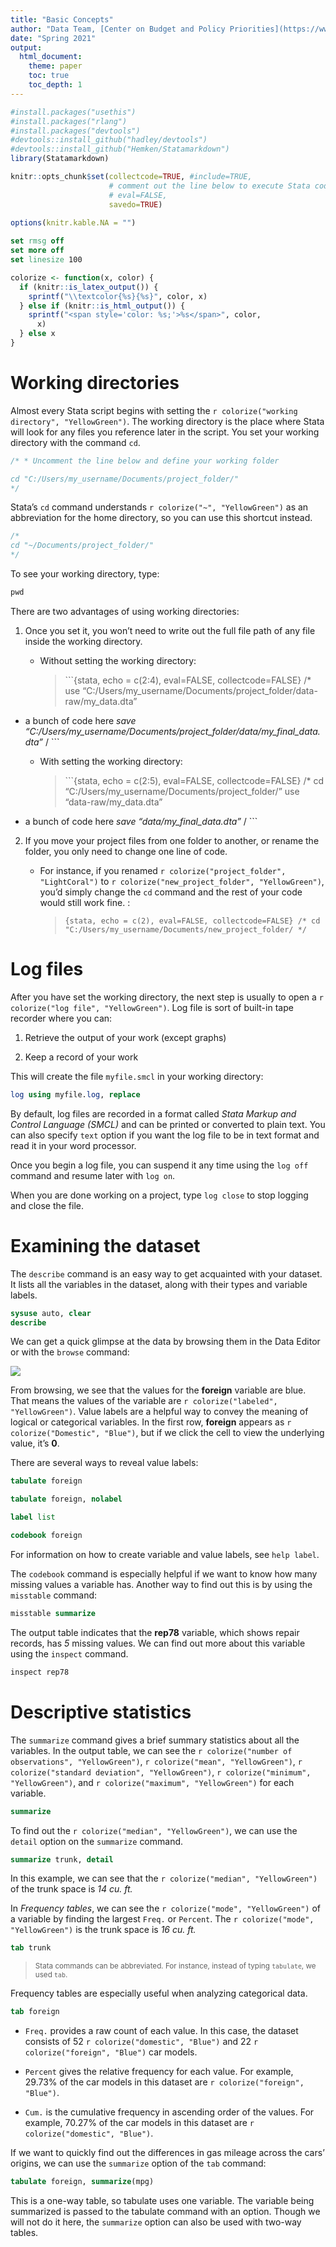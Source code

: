 ```yaml
---
title: "Basic Concepts"
author: "Data Team, [Center on Budget and Policy Priorities](https://www.cbpp.org)"
date: "Spring 2021"
output: 
  html_document:
    theme: paper
    toc: true
    toc_depth: 1
---
```


```r
#install.packages("usethis")
#install.packages("rlang")
#install.packages("devtools")
#devtools::install_github("hadley/devtools")
#devtools::install_github("Hemken/Statamarkdown")
library(Statamarkdown)
```


```r
knitr::opts_chunk$set(collectcode=TRUE, #include=TRUE,
                      # comment out the line below to execute Stata code
                      # eval=FALSE, 
                      savedo=TRUE)
                      
options(knitr.kable.NA = "")
```

```stata
set rmsg off
set more off
set linesize 100
```
```r
colorize <- function(x, color) {
  if (knitr::is_latex_output()) {
    sprintf("\\textcolor{%s}{%s}", color, x)
  } else if (knitr::is_html_output()) {
    sprintf("<span style='color: %s;'>%s</span>", color, 
      x)
  } else x
}
```

# Working directories

Almost every Stata script begins with setting the `r colorize("working directory", "YellowGreen")`. The working directory is the place where Stata will look for any files you reference later in the script. You set your working directory with the command `cd`.

```stata
/* * Uncomment the line below and define your working folder

cd "C:/Users/my_username/Documents/project_folder/"
*/
```

Stata’s `cd` command understands `r colorize("~", "YellowGreen")` as an abbreviation for the home directory, so you can use this shortcut instead.
```stata
/*
cd "~/Documents/project_folder/"
*/
```

To see your working directory, type:

```stata
pwd
```
There are two advantages of using working directories:

1. Once you set it, you won't need to write out the full file path of any file inside the working directory.
   + Without setting the working directory:
     
     > ```{stata, echo = c(2:4), eval=FALSE, collectcode=FALSE}
/*
use "C:/Users/my_username/Documents/project_folder/data-raw/my_data.dta"
* a bunch of code here *
save "C:/Users/my_username/Documents/project_folder/data/my_final_data.dta"
*/
      ```
    
    + With setting the working directory:
     
      > ```{stata, echo = c(2:5), eval=FALSE, collectcode=FALSE}
/*
cd "C:/Users/my_username/Documents/project_folder/"
use "data-raw/my_data.dta"
* a bunch of code here *
save "data/my_final_data.dta"
*/
         ```

2. If you move your project files from one folder to another, or rename the folder, you only need to change one line of code.
   + For instance, if you renamed `r colorize("project_folder", "LightCoral")` to `r colorize("new_project_folder", "YellowGreen")`, you'd simply change the `cd` command and the rest of your code would still work fine. :
   
      > ```{stata, echo = c(2), eval=FALSE, collectcode=FALSE}
/*
cd "C:/Users/my_username/Documents/new_project_folder/
*/
         ```

# Log files

After you have set the working directory, the next step is usually to open a `r colorize("log file", "YellowGreen")`. Log file is sort of built-in tape recorder where you can:

1. Retrieve the output of your work (except graphs)

2. Keep a record of your work

This will create the file `myfile.smcl` in your working directory: 

```stata
log using myfile.log, replace
```

By default, log files are recorded in a format called *Stata Markup and Control Language (SMCL)* and can be printed or converted to plain text. You can also specify `text` option if you want the log file to be in text format and read it in your word processor. 

Once you begin a log file, you can suspend it any time using the `log off` command and resume later with `log on`.

When you are done working on a project, type `log close` to stop logging and close the file.

# Examining the dataset

The `describe` command is an easy way to get acquainted with your dataset. It lists all the variables in the dataset, along with their types and variable labels.

```stata
sysuse auto, clear
describe
```

We can get a quick glimpse at the data by browsing them in the Data Editor or with the `browse` command:

![](browse.png)

From browsing, we see that the values for the **foreign** variable are blue. That means the values of the variable are `r colorize("labeled", "YellowGreen")`. Value labels are a helpful way to convey the meaning of logical or categorical variables. In the first row, **foreign** appears as `r colorize("Domestic", "Blue")`, but if we click the cell to view the underlying value, it's **0**.
	
There are several ways to reveal value labels:

```stata
tabulate foreign
```

```stata
tabulate foreign, nolabel
```

```stata
label list
```

```stata
codebook foreign
```

For information on how to create variable and value labels, see `help label`.

The `codebook` command is especially helpful if we want to know how many missing values a variable has. Another way to find out this is by using the `misstable` command:

```stata
misstable summarize
```

The output table indicates that the **rep78** variable, which shows repair records, has *5* missing values. We can find out more about this variable using the `inspect` command.

```stata
inspect rep78
```

# Descriptive statistics

The `summarize` command gives a brief summary statistics about all the variables. In the output table, we can see the `r colorize("number of observations", "YellowGreen")`, `r colorize("mean", "YellowGreen")`, `r colorize("standard deviation", "YellowGreen")`, `r colorize("minimum", "YellowGreen")`, and `r colorize("maximum", "YellowGreen")` for each variable. 

```stata
summarize
```

To find out the `r colorize("median", "YellowGreen")`, we can use the `detail` option on the `summarize` command.

```stata
summarize trunk, detail
```

In this example, we can see that the `r colorize("median", "YellowGreen")` of the trunk space is *14 cu. ft.*

In *Frequency tables*, we can see the `r colorize("mode", "YellowGreen")` of a variable by finding the largest `Freq.` or `Percent`. The `r colorize("mode", "YellowGreen")` is the trunk space is *16 cu. ft.*

```stata
tab trunk
```

><small> Stata commands can be abbreviated. For instance, instead of typing `tabulate`, we used `tab`.</small>

Frequency tables are especially useful when analyzing
categorical data.

```stata
tab foreign
```

* `Freq.` provides a raw count of each value. In this case, the dataset consists of 52 `r colorize("domestic", "Blue")` and 22 `r colorize("foreign", "Blue")` car models.

* `Percent` gives the relative frequency for each value. For
example, 29.73% of the car models in this dataset are `r colorize("foreign", "Blue")`.

* `Cum.` is the cumulative frequency in ascending order of
the values. For example, 70.27% of the car models in this dataset are `r colorize("domestic", "Blue")`.

If we want to quickly find out the differences in gas mileage across the cars’ origins, we can use the `summarize` option of the `tab` command: 

```stata
tabulate foreign, summarize(mpg)
```

This is a one-way table, so tabulate uses one variable. The variable being summarized is passed to the tabulate command with an option. Though we will not do it here, the `summarize`
option can also be used with two-way tables. 